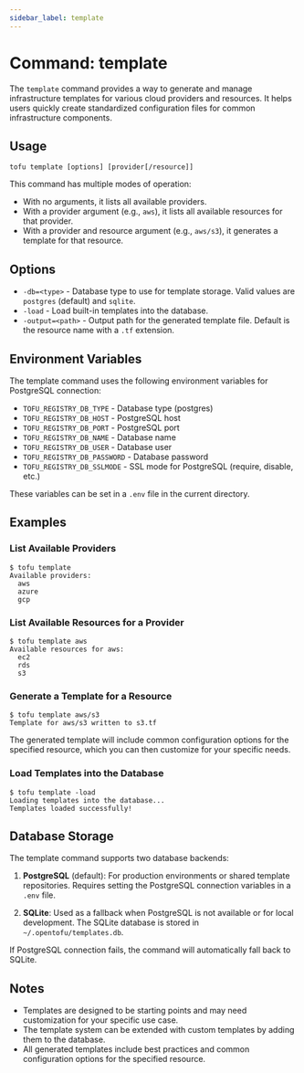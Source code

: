 ```yaml
---
sidebar_label: template
---
```


# Command: template

The `template` command provides a way to generate and manage infrastructure templates for various cloud providers and resources. It helps users quickly create standardized configuration files for common infrastructure components.

## Usage

```shell
tofu template [options] [provider[/resource]]
```

This command has multiple modes of operation:

- With no arguments, it lists all available providers.
- With a provider argument (e.g., `aws`), it lists all available resources for that provider.
- With a provider and resource argument (e.g., `aws/s3`), it generates a template for that resource.

## Options

- `-db=<type>` - Database type to use for template storage. Valid values are `postgres` (default) and `sqlite`.
- `-load` - Load built-in templates into the database.
- `-output=<path>` - Output path for the generated template file. Default is the resource name with a `.tf` extension.

## Environment Variables

The template command uses the following environment variables for PostgreSQL connection:

- `TOFU_REGISTRY_DB_TYPE` - Database type (postgres)
- `TOFU_REGISTRY_DB_HOST` - PostgreSQL host
- `TOFU_REGISTRY_DB_PORT` - PostgreSQL port
- `TOFU_REGISTRY_DB_NAME` - Database name
- `TOFU_REGISTRY_DB_USER` - Database user
- `TOFU_REGISTRY_DB_PASSWORD` - Database password
- `TOFU_REGISTRY_DB_SSLMODE` - SSL mode for PostgreSQL (require, disable, etc.)

These variables can be set in a `.env` file in the current directory.

## Examples

### List Available Providers

```shell
$ tofu template
Available providers:
  aws
  azure
  gcp
```

### List Available Resources for a Provider

```shell
$ tofu template aws
Available resources for aws:
  ec2
  rds
  s3
```

### Generate a Template for a Resource

```shell
$ tofu template aws/s3
Template for aws/s3 written to s3.tf
```

The generated template will include common configuration options for the specified resource, which you can then customize for your specific needs.

### Load Templates into the Database

```shell
$ tofu template -load
Loading templates into the database...
Templates loaded successfully!
```

## Database Storage

The template command supports two database backends:

1. **PostgreSQL** (default): For production environments or shared template repositories. Requires setting the PostgreSQL connection variables in a `.env` file.

2. **SQLite**: Used as a fallback when PostgreSQL is not available or for local development. The SQLite database is stored in `~/.opentofu/templates.db`.

If PostgreSQL connection fails, the command will automatically fall back to SQLite.

## Notes

- Templates are designed to be starting points and may need customization for your specific use case.
- The template system can be extended with custom templates by adding them to the database.
- All generated templates include best practices and common configuration options for the specified resource.
